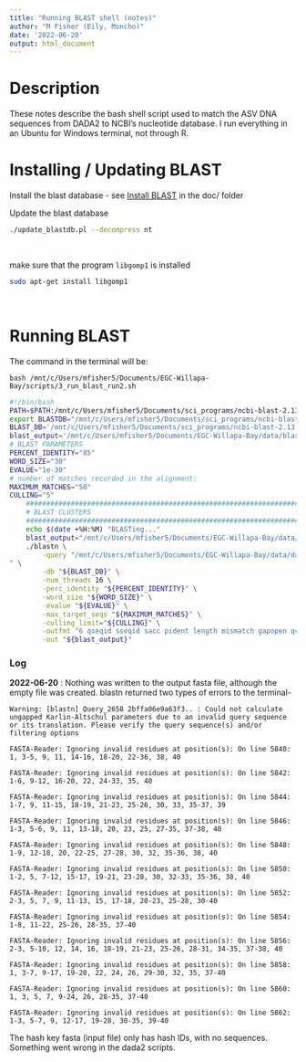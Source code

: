 ```yaml
---
title: "Running BLAST shell (notes)"
author: "M Fisher (Eily, Moncho)"
date: '2022-06-20'
output: html_document
---
```


# Description 

These notes describe the bash shell script used to match the ASV DNA sequences from DADA2 to NCBI's nucleotide database. I run everything in an Ubuntu for Windows terminal, not through R. 



# Installing / Updating BLAST

Install the blast database - see [Install BLAST](https://github.com/mfisher5/EGC-Willapa-Bay/blob/main/doc/Install_BLAST.txt) in the doc/ folder

Update the blast database
```bash
./update_blastdb.pl --decompress nt
```
<br>

make sure that the program `libgomp1` is installed
```bash
sudo apt-get install libgomp1
```
<br>

# Running BLAST

The command in the terminal will be: 
```
bash /mnt/c/Users/mfisher5/Documents/EGC-Willapa-Bay/scripts/3_run_blast_run2.sh
```

```bash
#!/bin/bash
PATH=$PATH:/mnt/c/Users/mfisher5/Documents/sci_programs/ncbi-blast-2.13.0+/bin
export BLASTDB="/mnt/c/Users/mfisher5/Documents/sci_programs/ncbi-blast-2.13.0+/blastdb"
BLAST_DB='/mnt/c/Users/mfisher5/Documents/sci_programs/ncbi-blast-2.13.0+/blastdb/nt'
blast_output='/mnt/c/Users/mfisher5/Documents/EGC-Willapa-Bay/data/blast/run_2/hash_key_blast_2022-06-20.fasta'
# BLAST PARAMETERS
PERCENT_IDENTITY="85"
WORD_SIZE="30"
EVALUE="1e-30"
# number of matches recorded in the alignment:
MAXIMUM_MATCHES="50"
CULLING="5"
	################################################################################
	# BLAST CLUSTERS
	################################################################################
	echo $(date +%H:%M) "BLASTing..."
	blast_output="/mnt/c/Users/mfisher5/Documents/EGC-Willapa-Bay/data/blast/run_2_blast_output.fasta" 
	./blastn \
		-query "/mnt/c/Users/mfisher5/Documents/EGC-Willapa-Bay/data/dada2/run_2/hash_key.fasta
" \
		-db "${BLAST_DB}" \
		-num_threads 16 \
		-perc_identity "${PERCENT_IDENTITY}" \
		-word_size "${WORD_SIZE}" \
		-evalue "${EVALUE}" \
		-max_target_seqs "${MAXIMUM_MATCHES}" \
		-culling_limit="${CULLING}" \
		-outfmt "6 qseqid sseqid sacc pident length mismatch gapopen qcovus qstart qend sstart send evalue bitscore staxids qlen sscinames sseq" \
		-out "${blast_output}"
```

### Log

**2022-06-20** : Nothing was written to the output fasta file, although the empty file was created. blastn returned two types of errors to the terminal-

`Warning: [blastn] Query_2658 2bffa06e9a63f3.. : Could not calculate ungapped Karlin-Altschul parameters due to an invalid query sequence or its translation. Please verify the query sequence(s) and/or filtering options`

```
FASTA-Reader: Ignoring invalid residues at position(s): On line 5840: 1, 3-5, 9, 11, 14-16, 18-20, 22-36, 38, 40

FASTA-Reader: Ignoring invalid residues at position(s): On line 5842: 1-6, 9-12, 16-20, 22, 24-33, 35, 40

FASTA-Reader: Ignoring invalid residues at position(s): On line 5844: 1-7, 9, 11-15, 18-19, 21-23, 25-26, 30, 33, 35-37, 39

FASTA-Reader: Ignoring invalid residues at position(s): On line 5846: 1-3, 5-6, 9, 11, 13-18, 20, 23, 25, 27-35, 37-38, 40

FASTA-Reader: Ignoring invalid residues at position(s): On line 5848: 1-9, 12-18, 20, 22-25, 27-28, 30, 32, 35-36, 38, 40

FASTA-Reader: Ignoring invalid residues at position(s): On line 5850: 1-2, 5, 7-12, 15-17, 19-21, 23-28, 30, 32-33, 35-36, 38, 40

FASTA-Reader: Ignoring invalid residues at position(s): On line 5852: 2-3, 5, 7, 9, 11-13, 15, 17-18, 20-23, 25-28, 30-40

FASTA-Reader: Ignoring invalid residues at position(s): On line 5854: 1-8, 11-22, 25-26, 28-35, 37-40

FASTA-Reader: Ignoring invalid residues at position(s): On line 5856: 2-3, 5-10, 12, 14, 16, 18-19, 21-23, 25-26, 28-31, 34-35, 37-38, 40

FASTA-Reader: Ignoring invalid residues at position(s): On line 5858: 1, 3-7, 9-17, 19-20, 22, 24, 26, 29-30, 32, 35, 37-40

FASTA-Reader: Ignoring invalid residues at position(s): On line 5860: 1, 3, 5, 7, 9-24, 26, 28-35, 37-40

FASTA-Reader: Ignoring invalid residues at position(s): On line 5862: 1-3, 5-7, 9, 12-17, 19-28, 30-35, 39-40
```

The hash key fasta (input file) only has hash IDs, with no sequences. Something went wrong in the dada2 scripts. 







